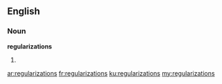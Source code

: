 ==English==

===Noun===
'''regularizations'''

# {{plural of|[[regularization]]}}

[[ar:regularizations]]
[[fr:regularizations]]
[[ku:regularizations]]
[[my:regularizations]]